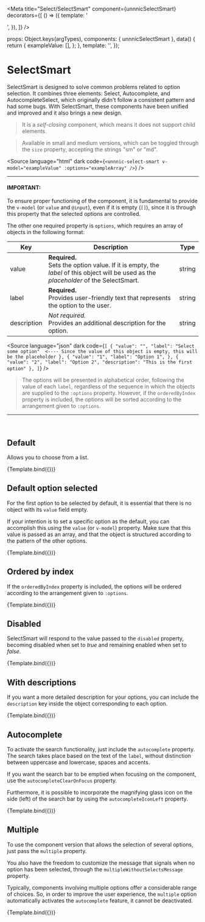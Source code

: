 
<Meta
  title="Select/SelectSmart"
  component={unnnicSelectSmart}
  decorators={[
    () => ({
      template: '<div style="marginBottom: 200px"><story /></div>',
    }),
  ]}
/>

  props: Object.keys(argTypes),
  components: { unnnicSelectSmart },
  data() {
    return {
      exampleValue: [],
    };
  },
  template: '<unnnic-select-smart v-bind="$props" v-model="exampleValue" />',
});

# SelectSmart

SelectSmart is designed to solve common problems related to option selection.
It combines three elements: Select, Autocomplete, and AutocompleteSelect, which
originally didn't follow a consistent pattern and had some bugs. With SelectSmart,
these components have been unified and improved and it also brings a new design.

> It is a _self-closing_ component, which means it does not support child elements.

> Available in small and medium versions, which can be toggled through the
> `size` property, accepting the strings "sm" or "md".

<Source
  language="html"
  dark
  code={`
<unnnic-select-smart v-model="exampleValue" :options="exampleArray" />
  `}
/>

---

#### **IMPORTANT:**

To ensure proper functioning of the component, it is fundamental to provide the `v-model`
(or `value` and `@input`), even if it is empty (`[]`), since it is through this property
that the selected options are controlled.

The other one required property is `options`, which requires an array of objects in the following format:

| Key         | Description                                                                                                                               | Type   |
| ----------- | ----------------------------------------------------------------------------------------------------------------------------------------- | ------ |
| value       | **Required.**<br/>Sets the option value. If it is empty, the _label_ of this object will be used as the _placeholder_ of the SelectSmart. | string |
| label       | **Required.**<br/>Provides user-friendly text that represents the option to the user.                                                     | string |
| description | _Not required._<br/>Provides an additional description for the option.                                                                    | string |

<Source
  language="json"
  dark
  code={`
[
  {
    "value": "",
    "label": "Select some option"  <---- Since the value of this object is empty, this will be the placeholder
  },
  {
    "value": "1",
    "label": "Option 1",
  },
  {
    "value": "2",
    "label": "Option 2",
    "description": "This is the first option"
  },
]
  `}
/>

> The options will be presented in alphabetical order, following the value of each `label`,
> regardless of the sequence in which the objects are supplied to the `:options` property.
> However, if the `orderedByIndex` property is included, the options will be sorted
> according to the arrangement given to `:options`.

---

<br />

## Default

Allows you to choose from a list.

<Canvas>
  <Story
    name="Default"
    args={{
      options: [
        { value: '', label: 'Select some option' },
        { value: '5', label: 'Option 5' },
        { value: '3', label: 'Option 3' },
        { value: '1', label: 'Option 1' },
        { value: '4', label: 'Option 4' },
        { value: '2', label: 'Option 2' },
        { value: '6', label: 'Option 6' },
        { value: '7', label: 'Option 7' },
      ],
    }}
  >
    {Template.bind({})}
  </Story>
</Canvas>

## Default option selected

For the first option to be selected by default, it is essential that
there is no object with its `value` field empty.

If your intention is to set a specific option as the default, you can
accomplish this using the `value` (or `v-model`) property. Make sure that this
value is passed as an array, and that the object is structured according to the
pattern of the other options.

<Canvas>
  <Story
    name="FirstSelected"
    args={{
      options: [
        { value: '1', label: 'Option 1' },
        { value: '2', label: 'Option 2' },
        { value: '3', label: 'Option 3' },
        { value: '4', label: 'Option 4' },
        { value: '5', label: 'Option 5' },
      ],
    }}
  >
    {Template.bind({})}
  </Story>
</Canvas>

## Ordered by index

If the `orderedByIndex` property is included, the options will
be ordered according to the arrangement given to `:options`.

<Canvas>
  <Story
    name="OrderedByIndex"
    args={{
      options: [
        { value: '5', label: 'Option 5' },
        { value: '3', label: 'Option 3' },
        { value: '1', label: 'Option 1' },
        { value: '4', label: 'Option 4' },
        { value: '2', label: 'Option 2' },
      ],
      orderedByIndex: true,
    }}
  >
    {Template.bind({})}
  </Story>
</Canvas>

## Disabled

SelectSmart will respond to the value passed to the `disabled` property,
becoming disabled when set to _true_ and remaining enabled when set to _false_.

<Canvas>
  <Story
    name="Disabled"
    args={{
      options: [{ value: '', label: 'Select some option' }],
      disabled: true,
    }}
  >
    {Template.bind({})}
  </Story>
</Canvas>

## With descriptions

If you want a more detailed description for your options, you can include the
`description` key inside the object corresponding to each option.

<Canvas>
  <Story
    name="WithDescriptions"
    args={{
      options: [
        { value: '', label: 'Select some option' },
        { value: '1', label: 'Option 1', description: 'This is the first option' },
        { value: '2', label: 'Option 2', description: 'Another alternative you can consider' },
        { value: '3', label: 'Option 3', description: 'A third option for your consideration' },
        { value: '4', label: 'Option 4', description: 'Yet another choice among the options' },
        { value: '5', label: 'Option 5', description: 'The last option available for selection' },
      ],
    }}
  >
    {Template.bind({})}
  </Story>
</Canvas>

## Autocomplete

To activate the search functionality, just include the `autocomplete` property.
The search takes place based on the text of the `label`, without distinction
between uppercase and lowercase, spaces and accents.

If you want the search bar to be emptied when focusing on the component, use
the `autocompleteClearOnFocus` property.

Furthermore, it is possible to incorporate the magnifying glass icon on the side (left) of
the search bar by using the `autocompleteIconLeft` property.

<Canvas>
  <Story
    name="Autocomplete"
    args={{
      options: [
        { value: '', label: 'Select some option' },
        { value: 'united_states', label: 'Estados Unidos' },
        { value: 'brazil', label: 'Brasil' },
        { value: 'china', label: 'China' },
        { value: 'india', label: 'Índia' },
        { value: 'russia', label: 'Rússia' },
        { value: 'japan', label: 'Japão' },
        { value: 'germany', label: 'Alemanha' },
        { value: 'france', label: 'França' },
        { value: 'canada', label: 'Canadá' },
        { value: 'australia', label: 'Austrália' },
        { value: 'south_korea', label: 'Coreia do Sul' },
        { value: 'mexico', label: 'México' },
        { value: 'egypt', label: 'Egito' },
        { value: 'south_africa', label: 'África do Sul' },
        { value: 'turkey', label: 'Turquia' },
        { value: 'nigeria', label: 'Nigéria' },
        { value: 'argentina', label: 'Argentina' },
        { value: 'italy', label: 'Itália' },
        { value: 'spain', label: 'Espanha' },
        { value: 'saudi_arabia', label: 'Arábia Saudita' },
      ],
      autocomplete: true,
      autocompleteClearOnFocus: true,
      autocompleteIconLeft: true,
    }}
  >
    {Template.bind({})}
  </Story>
</Canvas>

## Multiple

To use the component version that allows the selection of
several options, just pass the `multiple` property.

You also have the freedom to customize the message that signals
when no option has been selected, through the `multipleWithoutSelectsMessage` property.

Typically, components involving multiple options offer a considerable range
of choices. So, in order to improve the user experience, the `multiple` option
automatically activates the `autocomplete` feature, it cannot be deactivated.

<Canvas>
  <Story
    name="Multiple"
    args={{
      options: [
        { value: '', label: 'Select some countries' },
        { value: 'united_states', label: 'Estados Unidos' },
        { value: 'brazil', label: 'Brasil' },
        { value: 'china', label: 'China' },
        { value: 'india', label: 'Índia' },
        { value: 'russia', label: 'Rússia' },
        { value: 'japan', label: 'Japão' },
        { value: 'germany', label: 'Alemanha' },
        { value: 'france', label: 'França' },
        { value: 'canada', label: 'Canadá' },
        { value: 'australia', label: 'Austrália' },
        { value: 'south_korea', label: 'Coreia do Sul' },
        { value: 'mexico', label: 'México' },
        { value: 'egypt', label: 'Egito' },
        { value: 'south_africa', label: 'África do Sul' },
        { value: 'turkey', label: 'Turquia' },
        { value: 'nigeria', label: 'Nigéria' },
        { value: 'argentina', label: 'Argentina' },
        { value: 'italy', label: 'Itália' },
        { value: 'spain', label: 'Espanha' },
        { value: 'saudi_arabia', label: 'Arábia Saudita' },
      ],
      multiple: true,
      multipleWithoutSelectsMessage: 'No country selected yet :(',
    }}
  >
    {Template.bind({})}
  </Story>
</Canvas>
